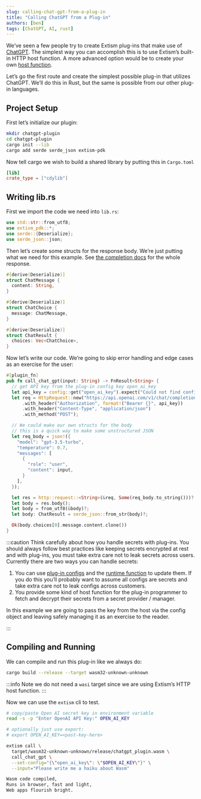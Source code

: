 ```yaml
---
slug: calling-chat-gpt-from-a-plug-in
title: "Calling ChatGPT from a Plug-in"
authors: [ben]
tags: [ChatGPT, AI, rust]
---
```


We’ve seen a few people try to create Extism plug-ins that make use of [ChatGPT](https://openai.com/blog/chatgpt). The simplest way you can accomplish this is to use Extism’s built-in HTTP host function. A more advanced option would be to create your own [host function](https://extism.org/docs/concepts/host-functions). 

Let’s go the first route and create the simplest possible plug-in that utilizes ChatGPT. We’ll do this in Rust, but the same is possible from our other plug-in languages.

## Project Setup

First let’s initialize our plugin:

```bash
mkdir chatgpt-plugin
cd chatgpt-plugin
cargo init --lib
cargo add serde serde_json extism-pdk
```

Now tell cargo we wish to build a shared library by putting this in `Cargo.toml`

```toml
[lib]
crate_type = ["cdylib"]
```

## Writing lib.rs

First we import the code we need into `lib.rs`:

```rust
use std::str::from_utf8;
use extism_pdk::*;
use serde::{Deserialize};
use serde_json::json;
```

Then let’s create some structs for the response body. We’re just putting what we need for this example. See [the completion docs](https://platform.openai.com/docs/guides/chat/response-format) for the whole response.

```rust
#[derive(Deserialize)]
struct ChatMessage {
  content: String,
}

#[derive(Deserialize)]
struct ChatChoice {
  message: ChatMessage,
}

#[derive(Deserialize)]
struct ChatResult {
  choices: Vec<ChatChoice>,
}
```

Now let’s write our code. We’re going to skip error handling and edge cases as an exercise for the user:

```rust
#[plugin_fn]
pub fn call_chat_gpt(input: String) -> FnResult<String> {
  // get API key from the plug-in config key open_ai_key
  let api_key = config::get("open_ai_key").expect("Could not find config key 'open_ai_key'");
  let req = HttpRequest::new("https://api.openai.com/v1/chat/completions")
      .with_header("Authorization", format!("Bearer {}", api_key))
      .with_header("Content-Type", "application/json")
      .with_method("POST");

  // We could make our own structs for the body
  // this is a quick way to make some unstructured JSON
  let req_body = json!({
    "model": "gpt-3.5-turbo",
    "temperature": 0.7,
    "messages": [
      {
        "role": "user",
        "content": input,
      }
    ],
  });

  let res = http::request::<String>(&req, Some(req_body.to_string()))?;
  let body = res.body();
  let body = from_utf8(&body)?;
  let body: ChatResult = serde_json::from_str(body)?;

  Ok(body.choices[0].message.content.clone())
}
```

:::caution
Think carefully about how you handle secrets with plug-ins. You should always follow best practices like keeping secrets encrypted at rest
and with plug-ins, you must take extra care not to leak secrets across users. Currently there are two ways you can handle secrets:

 1. You can use [plug-in configs](https://extism.org/docs/concepts/configuration) and the [runtime function](https://extism.org/docs/concepts/configuration) to update them. If you do this you’ll probably want to assume all configs are secrets and take extra care not to leak configs across customers.
 2. You provide some kind of host function for the plug-in programmer to fetch and decrypt their secrets from a secret provider / manager.

In this example we are going to pass the key from the host via the config object and leaving safely managing it as an exercise to the reader.

:::

## Compiling and Running

We can compile and run this plug-in like we always do:

```bash
cargo build --release --target wasm32-unknown-unknown
```
:::info
Note we do not need a `wasi` target since we are using Extism’s HTTP host function.
:::

Now we can use the `extism` cli to test.

```bash
# copy/paste Open AI secret key in environment variable
read -s -p "Enter OpenAI API Key:" OPEN_AI_KEY

# optionally just use export:
# export OPEN_AI_KEY=<past-key-here>

extism call \
  target/wasm32-unknown-unknown/release/chatgpt_plugin.wasm \
  call_chat_gpt \
  --set-config="{\"open_ai_key\": \"$OPEN_AI_KEY\"}" \
  --input="Please write me a haiku about Wasm"

Wasm code compiled,
Runs in browser, fast and light,
Web apps flourish bright.
```
